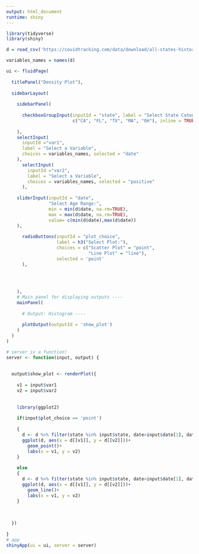 ```yaml
---
output: html_document
runtime: shiny
---
```

```r
library(tidyverse)
library(shiny)

d = read_csv('https://covidtracking.com/data/download/all-states-history.csv')

variables_names = names(d)

ui <- fluidPage(
  
  titlePanel("Density Plot"),
  
  sidebarLayout(
    
    sidebarPanel(
      
      checkboxGroupInput(inputId = "state", label = "Select State Category",
                         c("CA", "FL", "TX", "MA", "OH"), inline = TRUE
      
    ),
    selectInput(
      inputId ="var1",
      label = "Select a Variable",
      choices = variables_names, selected = "date"
    ),
      selectInput(
        inputId ="var2",
        label = "Select a Variable",
        choices = variables_names, selected = "positive"
      ),
      
    sliderInput(inputId = "date",
                "Select Age Range:",
                min = min(d$date, na.rm=TRUE),
                max = max(d$date, na.rm=TRUE),
                value= c(min(d$date),max(d$date))
    ),
      
      radioButtons(inputId = "plot_choice", 
                   label = h3("Select Plot:"),
                   choices = c("Scatter Plot" = "point",
                               "Line Plot" = "line"),
                   selected = 'point'
      ), 
      

      
      
    ),
    # Main panel for displaying outputs ----
    mainPanel(
      
      # Output: Histogram ----
      
      plotOutput(outputId = 'show_plot')
    )
  )
)

# server is a function! 
server <- function(input, output) {
  
  
  output$show_plot <- renderPlot({
    
    v1 = input$var1
    v2 = input$var2
    
    
    library(ggplot2)
    
    if(input$plot_choice == 'point')
      
    {
      d <- d %>% filter(state %in% input$state, date>input$date[1], date<input$date[2])
      ggplot(d, aes(x = d[[v1]], y = d[[v2]]))+
        geom_point()+
        labs(x = v1, y = v2)
    }
    
    else
    {
      d <- d %>% filter(state %in% input$state, date>input$date[1], date<input$date[2])
      ggplot(d, aes(x = d[[v1]], y = d[[v2]]))+
        geom_line()+
        labs(x = v1, y = v2)
    }
    
    
    
  })
  
}
# app
shinyApp(ui = ui, server = server)
```

